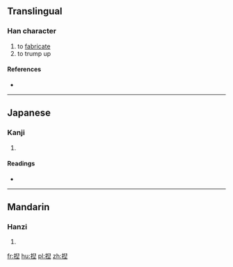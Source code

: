 ==Translingual==

===Han character===
{{Han char|rn=64|rad=手|as=09|sn=12|four=|canj=手竹X一 (QHXM)}}

# to [[fabricate]]
# to trump up

====References====
* {{Han ref|kx=0441.230|dkj=12345|dj=0792.180|hdz=31919.060|uh=63D1|ud=25553}}

----

==Japanese==

===Kanji===
{{ja-kanji|grade=|rs=手09}}

# {{defn|lang=ja|sort=手09}}

====Readings====
* {{ja-readings|on=[[げつ]] (getsu), [[げち]] (gechi), [[ねつ]] (netsu)|kun=[[こねあわせる]] (koneawaseru)}}

----

==Mandarin==

===Hanzi===
{{cmn-hanzi|pin=[[niē]] ([[nie1]]), [[zōng]] ([[zong1]])|wg=nieh<sup>1</sup>, tsung<sup>1</sup>}}

# {{defn|lang=cmn|sort=手09}}

[[fr:揑]]
[[hu:揑]]
[[pl:揑]]
[[zh:揑]]